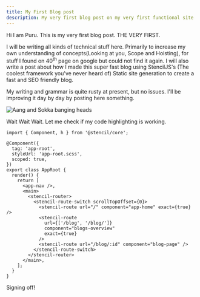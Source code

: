 ```yaml
---
title: My First Blog post
description: My very first blog post on my very first functional site
---
```



Hi I am Puru. This is my very first blog post. THE VERY FIRST.

I will be writing all kinds of technical stuff here. Primarily to increase my own understanding of concepts(Looking at you, Scope and Hoisting), for stuff I found on 40<sup>th</sup> page on google but could not find it again. I will also write a post about how I made this super fast blog using StencilJS's (The coolest framework you've never heard of) Static site generation to create a fast and SEO friendly blog.

My writing and grammar is quite rusty at present, but no issues. I'll be improving it day by day by posting here something.

![Aang and Sokka banging heads](./aang-sokka-banging-heads.gif)

Wait Wait Wait. Let me check if my code highlighting is working.

```tsx
import { Component, h } from '@stencil/core';

@Component({
  tag: 'app-root',
  styleUrl: 'app-root.scss',
  scoped: true,
})
export class AppRoot {
  render() {
    return [
      <app-nav />,
      <main>
        <stencil-router>
          <stencil-route-switch scrollTopOffset={0}>
            <stencil-route url="/" component="app-home" exact={true} />
            <stencil-route
              url={['/blog', '/blog/']}
              component="blogs-overview"
              exact={true}
            />
            <stencil-route url="/blog/:id" component="blog-page" />
          </stencil-route-switch>
        </stencil-router>
      </main>,
    ];
  }
}
```

Signing off!
